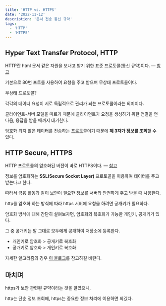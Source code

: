 ```yaml
---
title: 'HTTP vs. HTTPS'
date: '2022-11-12'
description: '문서 전송 통신 규약'
tags:
  - 'HTTP'
  - 'HTTPS'
---
```


## Hyper Text Transfer Protocol, HTTP

HTTP란 html 문서 같은 자원을 보내고 받기 위한 표준 프로토콜(통신 규약)이다. — [참고](https://developer.mozilla.org/ko/docs/Web/HTTP)

기본으로 80번 포트를 사용하여 요청을 주고 받으며 무상태 프로토콜이다.

<Quote>

무상태 프로토콜?

</Quote>

각각의 데이터 요청이 서로 독립적으로 관리가 되는 프로토콜이라는 의미이다.

클라이언트-서버 모델을 따르기 때문에 클라이언트가 요청을 생성하기 위한 연결을 연 다음, 응답을 받을 때까지 대기한다.

암호화 되지 않은 데이터를 전송하는 프로토콜이기 때문에 **제 3자가 정보를 조회**할 수 있다.

## HTTP Secure, HTTPS

HTTP 프로토콜의 암호화된 버전이 바로 HTTPS이다. — [참고](https://developer.mozilla.org/ko/docs/Glossary/https)

정보를 암호화하는 **SSL(Secure Socket Layer)** 프로토콜을 이용하여 데이터를 주고 받는다고 한다.

따라서 금융 활동과 같이 보안이 필요한 정보를 서버와 안전하게 주고 받을 때 사용한다.

http를 암호화 하는 방식에 따라 https 서버에 요청을 하려면 공개키가 필요하다.

암호화 방식에 대해 간단히 살펴보자면, 암호화와 복호화가 가능한 개인키, 공개키가 있다.

그 중 공개키는 말 그대로 모두에게 공개하여 저장소에 등록한다.

- 개인키로 암호화 > 공개키로 복호화
- 공개키로 암호화 > 개인키로 복호화

자세한 알고리즘의 경우 [이 블로그](https://cryptocat.tistory.com/m/3)를 참고하길 바란다.

## 마치며

https가 보안 관련된 규약이라는 것을 알았으니,

http는 단순 정보 조회에, https는 중요한 정보 처리에 이용하면 되겠다.

